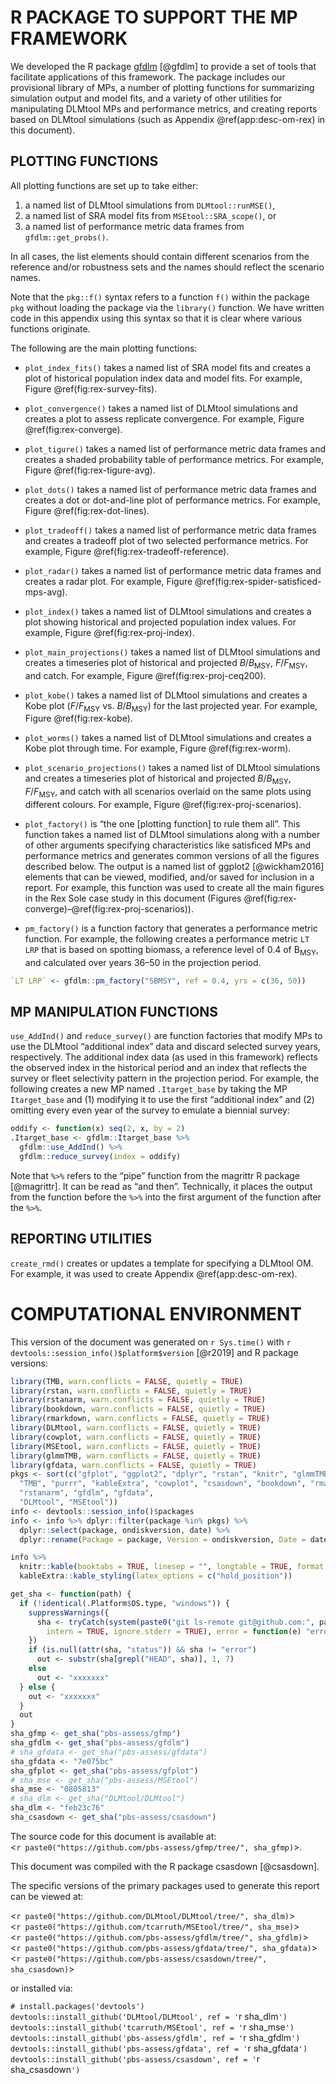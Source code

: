 \clearpage

# R PACKAGE TO SUPPORT THE MP FRAMEWORK {#app:gfdlm}

We developed the R package [gfdlm](https://github.com/pbs-assess/gfdlm) [@gfdlm] to provide a set of tools that facilitate applications of this framework.
The package includes our provisional library of MPs, a number of plotting functions for summarizing simulation output and model fits, and a variety of other utilities for manipulating DLMtool MPs and performance metrics, and creating reports based on DLMtool simulations (such as Appendix \@ref(app:desc-om-rex) in this document).

## PLOTTING FUNCTIONS

All plotting functions are set up to take either:

1. a named list of DLMtool simulations from `DLMtool::runMSE()`,
2. a named list of SRA model fits from `MSEtool::SRA_scope()`, or
3. a named list of performance metric data frames from `gfdlm::get_probs()`.

In all cases, the list elements should contain different scenarios from the reference and/or robustness sets and the names should reflect the scenario names.

Note that the `pkg::f()` syntax refers to a function `f()` within the package `pkg` without loading the package via the `library()` function.
We have written code in this appendix using this syntax so that it is clear where various functions originate.

The following are the main plotting functions:

* `plot_index_fits()` takes a named list of SRA model fits and creates a plot of historical population index data and model fits. For example, Figure \@ref(fig:rex-survey-fits).

* `plot_convergence()` takes a named list of DLMtool simulations and creates a plot to assess replicate convergence. For example, Figure \@ref(fig:rex-converge).

* `plot_tigure()` takes a named list of performance metric data frames and creates a shaded probability table of performance metrics. For example, Figure \@ref(fig:rex-tigure-avg).

* `plot_dots()` takes a named list of performance metric data frames and creates a dot or dot-and-line plot of performance metrics. For example, Figure \@ref(fig:rex-dot-lines).

* `plot_tradeoff()` takes a named list of performance metric data frames and creates a tradeoff plot of two selected performance metrics. For example, Figure \@ref(fig:rex-tradeoff-reference).

* `plot_radar()` takes a named list of performance metric data frames and creates a radar plot. For example, Figure \@ref(fig:rex-spider-satisficed-mps-avg).

* `plot_index()` takes a named list of DLMtool simulations and creates a plot showing historical and projected population index values. For example, Figure \@ref(fig:rex-proj-index).

* `plot_main_projections()` takes a named list of DLMtool simulations and creates a timeseries plot of historical and projected *B*/*B*~MSY~, *F*/*F*~MSY~, and catch. For example, Figure \@ref(fig:rex-proj-ceq200).

* `plot_kobe()` takes a named list of DLMtool simulations and creates a Kobe plot (*F*/*F*~MSY~ vs. *B*/*B*~MSY~) for the last projected year. For example, Figure \@ref(fig:rex-kobe).

* `plot_worms()` takes a named list of DLMtool simulations and creates a Kobe plot through time. For example, Figure \@ref(fig:rex-worm).

* `plot_scenario_projections()` takes a named list of DLMtool simulations and creates a timeseries plot of historical and projected *B*/*B*~MSY~, *F*/*F*~MSY~, and catch with all scenarios overlaid on the same plots using different colours. For example, Figure \@ref(fig:rex-proj-scenarios).

* `plot_factory()` is "the one [plotting function] to rule them all". This function takes a named list of DLMtool simulations along with a number of other arguments specifying characteristics like satisficed MPs and performance metrics and generates common versions of all the figures described below. The output is a named list of ggplot2 [@wickham2016] elements that can be viewed, modified, and/or saved for inclusion in a report. For example, this function was used to create all the main figures in the Rex Sole case study in this document (Figures \@ref(fig:rex-converge)--\@ref(fig:rex-proj-scenarios)).

* `pm_factory()` is a function factory that generates a performance metric function. For example, the following creates a performance metric `LT LRP` that is based on spotting biomass, a reference level of 0.4 of B~MSY~, and calculated over years 36--50 in the projection period.

```r
`LT LRP` <- gfdlm::pm_factory("SBMSY", ref = 0.4, yrs = c(36, 50))
```

## MP MANIPULATION FUNCTIONS

`use_AddInd()` and `reduce_survey()` are function factories that modify MPs to use the DLMtool "additional index" data and discard selected survey years, respectively. The additional index data (as used in this framework) reflects the observed index in the historical period and an index that reflects the survey or fleet selectivity pattern in the projection period.
For example, the following creates a new MP named `.Itarget_base` by taking the MP `Itarget_base` and (1) modifying it to use the first "additional index" and (2) omitting every even year of the survey to emulate a biennial survey:

```r
oddify <- function(x) seq(2, x, by = 2)
.Itarget_base <- gfdlm::Itarget_base %>%
  gfdlm::use_AddInd() %>%
  gfdlm::reduce_survey(index = oddify)
```

Note that `%>%` refers to the "pipe" function from the magrittr R package [@magrittr].
It can be read as "and then".
Technically, it places the output from the function before the `%>%` into the first argument of the function after the `%>%`.

## REPORTING UTILITIES

`create_rmd()` creates or updates a template for specifying a DLMtool OM. For example, it was used to create Appendix \@ref(app:desc-om-rex).

\clearpage

# COMPUTATIONAL ENVIRONMENT

This version of the document was generated on `r Sys.time()` with
`r devtools::session_info()$platform$version` [@r2019] and R package versions:

```r
library(TMB, warn.conflicts = FALSE, quietly = TRUE)
library(rstan, warn.conflicts = FALSE, quietly = TRUE)
library(rstanarm, warn.conflicts = FALSE, quietly = TRUE)
library(bookdown, warn.conflicts = FALSE, quietly = TRUE)
library(rmarkdown, warn.conflicts = FALSE, quietly = TRUE)
library(DLMtool, warn.conflicts = FALSE, quietly = TRUE)
library(cowplot, warn.conflicts = FALSE, quietly = TRUE)
library(MSEtool, warn.conflicts = FALSE, quietly = TRUE)
library(glmmTMB, warn.conflicts = FALSE, quietly = TRUE)
library(gfdata, warn.conflicts = FALSE, quietly = TRUE)
pkgs <- sort(c("gfplot", "ggplot2", "dplyr", "rstan", "knitr", "glmmTMB",
  "TMB", "purrr", "kableExtra", "cowplot", "csasdown", "bookdown", "rmarkdown",
  "rstanarm", "gfdlm", "gfdata",
  "DLMtool", "MSEtool"))
info <- devtools::session_info()$packages
info <- info %>% dplyr::filter(package %in% pkgs) %>%
  dplyr::select(package, ondiskversion, date) %>%
  dplyr::rename(Package = package, Version = ondiskversion, Date = date)

info %>%
  knitr::kable(booktabs = TRUE, linesep = "", longtable = TRUE, format = "pandoc") %>%
  kableExtra::kable_styling(latex_options = c("hold_position"))
```

```r
get_sha <- function(path) {
  if (!identical(.Platform$OS.type, "windows")) {
    suppressWarnings({
      sha <- tryCatch(system(paste0("git ls-remote git@github.com:", path, ".git"),
        intern = TRUE, ignore.stderr = TRUE), error = function(e) "error")
    })
    if (is.null(attr(sha, "status")) && sha != "error")
      out <- substr(sha[grepl("HEAD", sha)], 1, 7)
    else
      out <- "xxxxxxx"
  } else {
    out <- "xxxxxxx"
  }
  out
}
sha_gfmp <- get_sha("pbs-assess/gfmp")
sha_gfdlm <- get_sha("pbs-assess/gfdlm")
# sha_gfdata <- get_sha("pbs-assess/gfdata")
sha_gfdata <- "7e075bc"
sha_gfplot <- get_sha("pbs-assess/gfplot")
# sha_mse <- get_sha("pbs-assess/MSEtool")
sha_mse <- "0805813"
# sha_dlm <- get_sha("DLMtool/DLMtool")
sha_dlm <- "feb23c76"
sha_csasdown <- get_sha("pbs-assess/csasdown")
```

The source code for this document is available at:\
<`r paste0("https://github.com/pbs-assess/gfmp/tree/", sha_gfmp)`>.

This document was compiled with the R package csasdown [@csasdown].

The specific versions of the primary packages used to generate this report can be viewed at:

<`r paste0("https://github.com/DLMtool/DLMtool/tree/", sha_dlm)`>\
<`r paste0("https://github.com/tcarruth/MSEtool/tree/", sha_mse)`>\
<`r paste0("https://github.com/pbs-assess/gfdlm/tree/", sha_gfdlm)`>\
<`r paste0("https://github.com/pbs-assess/gfdata/tree/", sha_gfdata)`>\
<`r paste0("https://github.com/pbs-assess/csasdown/tree/", sha_csasdown)`>\

\vspace{4mm}
or installed via:

`# install.packages('devtools')`\
`devtools::install_github('DLMtool/DLMtool', ref = '`r sha_dlm`')`\
`devtools::install_github('tcarruth/MSEtool', ref = '`r sha_mse`')`\
`devtools::install_github('pbs-assess/gfdlm', ref = '`r sha_gfdlm`')`\
`devtools::install_github('pbs-assess/gfdata', ref = '`r sha_gfdata`')`\
`devtools::install_github('pbs-assess/csasdown', ref = '`r sha_csasdown`')`\

\clearpage
